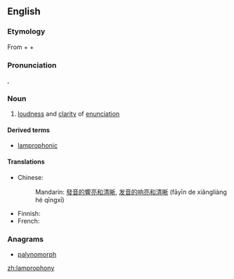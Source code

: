 ==English==

===Etymology===
From {{etyl|grc}} {{term||tr=lampró(s)||[[clear]], [[distinct]]}} + {{term||tr=phōnos||[[sound]]}} + {{term||tr=[[-y]]||having the quality of}}

===Pronunciation===
{{a|US}} {{enPR|lăm-prŏf'-ə-nē}}, {{IPA|/læm.'pɹɑf.ə.ni/}}

===Noun===
{{en-noun|-}}

# [[loudness]] and [[clarity]] of [[enunciation]]

====Derived terms====
* [[lamprophonic]]

====Translations====
{{trans-top|loudness and clarity of enunciation}}
* Chinese:
*: Mandarin: [[發音]][[的]][[響亮]][[和]][[清晰]], [[发音]][[的]][[响亮]][[和]][[清晰]] (fāyīn de xiǎngliàng hé qīngxī)
{{trans-mid}}
* Finnish: {{t|fi|kuuluvuus}}
* French: {{t|fr|loudness}}
{{trans-bottom}}

===Anagrams===
* [[palynomorph#English|palynomorph]]

[[zh:lamprophony]]